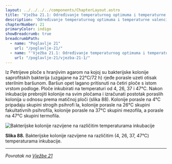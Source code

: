```yaml
---
layout: ../../../../components/ChapterLayout.astro
title: 'Vježba 21.1: Određivanje temperaturnog optimuma i temperaturne valencije saprofitskih bakterija'
description: 'Određivanje temperaturnog optimuma i temperaturne valencije saprofitskih bakterija'
chapterNumber: 21
primaryColor: indigo
showBreadcrumb: true
breadcrumbPath:
  - name: "Poglavlje 21"
    url: "/poglavlje-21/"
  - name: "'Vježba 21.1: Određivanje temperaturnog optimuma i temperaturne valencije saprofitskih bakterija'"
    url: "/poglavlje-21/vjezba-21-1/"
---
```



Iz Petrijeve ploče s hranjivim agarom na kojoj su bakterijske kolonije 
 saprofitskih bakterija (uzgajane na 22°C/72 h) rjeđe porasle uzeti otisak 
sterilnim baršunom. Baršun opet lagano pritisnuti na četiri ploče s istom
 vrstom podloge. Ploče inkubirati na temperaturi od 4, 26, 37 i 47°C. Nakon
 inkubacije prebrojiti kolonije na svim pločama i izračunati postotak
 poraslih kolonija u odnosu prema matičnoj ploči (slika 88). Kolonije
 porasle na 4°C pripadaju skupini strogih psihrofi la, kolonije porasle na
26°C skupini fakultativnih psihrofila, kolonije porasle na 37°C skupini
 mezofila, a porasle na 47°C skupini termofila.

![Bakterijske kolonije razvijene na različitim temperaturama inkubacije](/images/slika88.jpg)

**Slika 88.** Bakterijske kolonije razvijene na različitim 
(4, 26, 37, 47°C) temperaturama inkubacije.

---

*Povratak na [Vježbe 21](/poglavlje-21/vjezba-21)*


